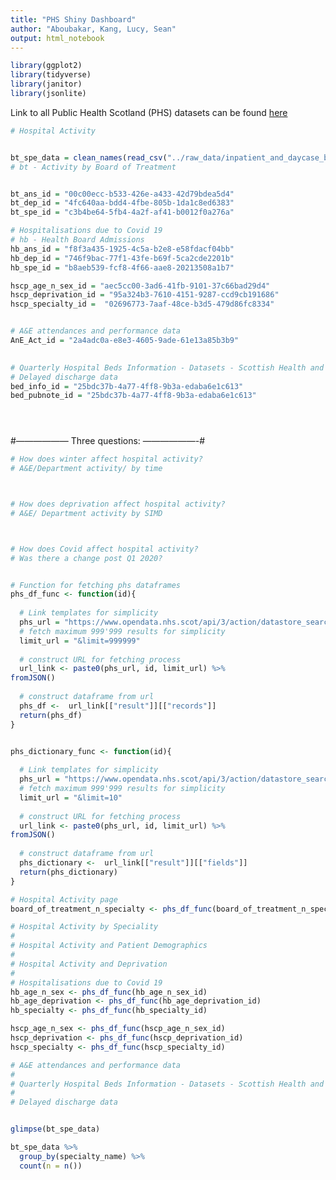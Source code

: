 ```yaml
---
title: "PHS Shiny Dashboard"
author: "Aboubakar, Kang, Lucy, Sean"
output: html_notebook
---
```


```r
library(ggplot2)
library(tidyverse)
library(janitor)
library(jsonlite)
```


Link to all Public Health Scotland (PHS) datasets can be found [here](https://www.opendata.nhs.scot/dataset)
```r
# Hospital Activity


bt_spe_data = clean_names(read_csv("../raw_data/inpatient_and_daycase_by_nhs_board_of_treatment_and_specialty.csv"))
# bt - Activity by Board of Treatment


bt_ans_id = "00c00ecc-b533-426e-a433-42d79bdea5d4"
bt_dep_id = "4fc640aa-bdd4-4fbe-805b-1da1c8ed6383"
bt_spe_id = "c3b4be64-5fb4-4a2f-af41-b0012f0a276a" 

# Hospitalisations due to Covid 19
# hb - Health Board Admissions
hb_ans_id = "f8f3a435-1925-4c5a-b2e8-e58fdacf04bb"
hb_dep_id = "746f9bac-77f1-43fe-b69f-5ca2cde2201b"
hb_spe_id = "b8aeb539-fcf8-4f66-aae8-20213508a1b7"

hscp_age_n_sex_id = "aec5cc00-3ad6-41fb-9101-37c66bad29d4"
hscp_deprivation_id = "95a324b3-7610-4151-9287-ccd9cb191686"
hscp_specialty_id =  "02696773-7aaf-48ce-b3d5-479d86fc8334"


# A&E attendances and performance data
AnE_Act_id = "2a4adc0a-e8e3-4605-9ade-61e13a85b3b9"

 
# Quarterly Hospital Beds Information - Datasets - Scottish Health and Social Care Open Data - nhs.scot
# Delayed discharge data
bed_info_id = "25bdc37b-4a77-4ff8-9b3a-edaba6e1c613"
bed_pubnote_id = "25bdc37b-4a77-4ff8-9b3a-edaba6e1c613"





```

#------------------ Three questions: -------------------#

```r

# How does winter affect hospital activity?
# A&E/Department activity/ by time



# How does deprivation affect hospital activity?
# A&E/ Department activity by SIMD



# How does Covid affect hospital activity?
# Was there a change post Q1 2020?



```





```r
# Function for fetching phs dataframes
phs_df_func <- function(id){
  
  # Link templates for simplicity
  phs_url = "https://www.opendata.nhs.scot/api/3/action/datastore_search?resource_id="
  # fetch maximum 999'999 results for simplicity
  limit_url = "&limit=999999"
  
  # construct URL for fetching process
  url_link <- paste0(phs_url, id, limit_url) %>% 
fromJSON()
  
  # construct dataframe from url
  phs_df <-  url_link[["result"]][["records"]]
  return(phs_df)
}


phs_dictionary_func <- function(id){
  
  # Link templates for simplicity
  phs_url = "https://www.opendata.nhs.scot/api/3/action/datastore_search?resource_id="
  # fetch maximum 999'999 results for simplicity
  limit_url = "&limit=10"
  
  # construct URL for fetching process
  url_link <- paste0(phs_url, id, limit_url) %>% 
fromJSON()
  
  # construct dataframe from url
  phs_dictionary <-  url_link[["result"]][["fields"]]
  return(phs_dictionary)
}

```

```r

# Hospital Activity page
board_of_treatment_n_specialty <- phs_df_func(board_of_treatment_n_specialty_id)

# Hospital Activity by Speciality
# 
# Hospital Activity and Patient Demographics
# 
# Hospital Activity and Deprivation
# 
# Hospitalisations due to Covid 19
hb_age_n_sex <- phs_df_func(hb_age_n_sex_id)
hb_age_deprivation <- phs_df_func(hb_age_deprivation_id)
hb_specialty <- phs_df_func(hb_specialty_id)

hscp_age_n_sex <- phs_df_func(hscp_age_n_sex_id)
hscp_deprivation <- phs_df_func(hscp_deprivation_id)
hscp_specialty <- phs_df_func(hscp_specialty_id)

# A&E attendances and performance data
# 
# Quarterly Hospital Beds Information - Datasets - Scottish Health and Social Care Open Data - nhs.scot
# 
# Delayed discharge data



```

```r
glimpse(bt_spe_data)

bt_spe_data %>% 
  group_by(specialty_name) %>% 
  count(n = n())
```

